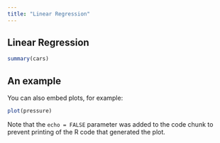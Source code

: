 ```yaml
---
title: "Linear Regression"
---
```


## Linear Regression

```r
summary(cars)
```

## An example

You can also embed plots, for example:

```r
plot(pressure)
```

Note that the `echo = FALSE` parameter was added to the code chunk to prevent printing of the R code that generated the plot.
